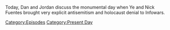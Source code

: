 {{DEFAULTSORT:
    #_EPISODE_0753:December 1, 2022
}}{{Episode
    | title           = December 1, 2022
    | caption         = Listen to this episode on [https://knowledgefight.libsyn.com/753-december-1-2022 Libsyn] [https://open.spotify.com/episode/6TESyablUK7j9ywW35QEl5 Spotify]
    | episodeNumber   = 753
    | length          = 03:39:36
    | airDate         = December 3, 2022
    | coverageDate    = December 1, 2022
    | episodeType     = [[:Category:Present Day|Present Day]]
    | appearance      = [[Nick Fuentes]], [[Kanye West]]
    | previousEpisode = [[752: Ye Took A Dip In The Pool]]
    | nextEpisode     = [[754: Formulaic Objections Part 12]]
}}

{{Stub}}

Today, Dan and Jordan discuss the monumental day when Ye and Nick Fuentes brought very explicit antisemitism and holocaust denial to Infowars.

[[Category:Episodes]]
[[Category:Present Day]]
